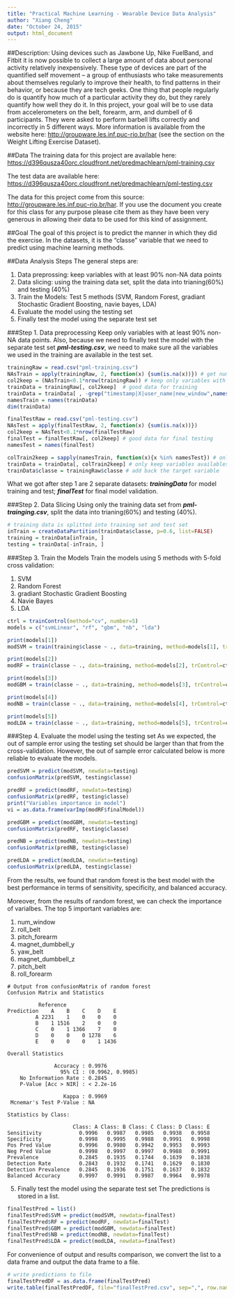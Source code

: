 ```yaml
---
title: "Practical Machine Learning - Wearable Device Data Analysis"
author: "Xiang Cheng"
date: "October 24, 2015"
output: html_document
---
```

##Description:
Using devices such as Jawbone Up, Nike FuelBand, and Fitbit it is now possible to collect a large amount of data about personal activity relatively inexpensively. These type of devices are part of the quantified self movement – a group of enthusiasts who take measurements about themselves regularly to improve their health, to find patterns in their behavior, or because they are tech geeks. One thing that people regularly do is quantify how much of a particular activity they do, but they rarely quantify how well they do it. In this project, your goal will be to use data from accelerometers on the belt, forearm, arm, and dumbell of 6 participants. They were asked to perform barbell lifts correctly and incorrectly in 5 different ways. More information is available from the website here: <http://groupware.les.inf.puc-rio.br/har> (see the section on the Weight Lifting Exercise Dataset). 

##Data 
The training data for this project are available here: 
<https://d396qusza40orc.cloudfront.net/predmachlearn/pml-training.csv>


The test data are available here: 
<https://d396qusza40orc.cloudfront.net/predmachlearn/pml-testing.csv>

The data for this project come from this source: <http://groupware.les.inf.puc-rio.br/har>. If you use the document you create for this class for any purpose please cite them as they have been very generous in allowing their data to be used for this kind of assignment. 

##Goal
The goal of this project is to predict the manner in which they did the exercise. In the datasets, it is the "classe" variable that we need to predict using machine learning methods.


##Data Analysis Steps
The general steps are:

1. Data preprossing: keep variables with at least 90% non-NA data points
2. Data slicing: using the training data set, split the data into trianing(60%) and testing (40%)
3. Train the Models: Test 5 methods (SVM, Random Forest, gradiant Stochastic Gradient Boosting, navie bayes, LDA)
4. Evaluate the model using the testing set
5. Finally test the model using the separate test set

###Step 1. Data preprocessing
Keep only variables with at least 90% non-NA data points. Also, because we need to finally test the model with the separate test set **_pml-testing.csv_**, we need to make sure all the variables we used in the training are available in the test set.
```r
trainingRaw = read.csv("pml-training.csv")
NAsTrain = apply(trainingRaw, 2, function(x) {sum(is.na(x))}) # get num of NAs of each variable
col2keep = (NAsTrain<0.1*nrow(trainingRaw)) # keep only variables with 90+% non-NAs
trainData = trainingRaw[, col2keep]  # good data for training 
trainData = trainData[ , -grep("timestamp|X|user_name|new_window",names(trainData))]
namesTrain = names(trainData)
dim(trainData)

finalTestRaw = read.csv("pml-testing.csv")
NAsTest = apply(finalTestRaw, 2, function(x) {sum(is.na(x))})
col2keep = NAsTest<0.1*nrow(finalTestRaw) 
finalTest = finalTestRaw[, col2keep] # good data for final testing
namesTest = names(finalTest)

colTrain2keep = sapply(namesTrain, function(x){x %in% namesTest}) # only keep variables in final test set
trainData = trainData[, colTrain2keep] # only keep variables availables in both training and test
trainData$classe = trainingRaw$classe # add back the target variable

```
What we got after step 1 are 2 separate datasets: **_trainingData_** for model training and test; **_finalTest_** for final model validation.

###Step 2. Data Slicing
Using only the training data set from **_pml-trainging.csv_**, split the data into trianing(60%) and testing (40%).

```r
# training data is splitted into training set and test set
inTrain = createDataPartition(trainData$classe, p=0.6, list=FALSE)
training = trainData[inTrain, ]
testing = trainData[-inTrain, ]
```

###Step 3. Train the Models
Train the models using 5 methods with 5-fold cross validation:

1. SVM
2. Random Forest
3. gradiant Stochastic Gradient Boosting
4. Navie Bayes
5. LDA
```r
ctrl = trainControl(method="cv", number=5)
models = c("svmLinear", "rf", "gbm", "nb", "lda") 

print(models[1])
modSVM = train(training$classe ~ ., data=training, method=models[1], trControl = ctrl)

print(models[2])
modRF = train(classe ~ ., data=training, method=models[2], trControl=ctrl, prox=T, ntree=200)

print(models[3])
modGBM = train(classe ~ ., data=training, method=models[3], trControl=ctrl, verbose=FALSE)

print(models[4])
modNB = train(classe ~ ., data=training, method=models[4], trControl=ctrl)

print(models[5])
modLDA = train(classe ~ ., data=training, method=models[5], trControl=ctrl)

```

###Step 4. Evaluate the model using the testing set
As we expected, the out of sample error using the testing set should be larger than that from the cross-validation. However, the out of sample error calculated below is more reliable to evaluate the models.

```r
predSVM = predict(modSVM, newdata=testing)
confusionMatrix(predSVM, testing$classe)

predRF = predict(modRF, newdata=testing)
confusionMatrix(predRF, testing$classe)
print("Variables importance in model")
vi = as.data.frame(varImp(modRF$finalModel))

predGBM = predict(modGBM, newdata=testing)
confusionMatrix(predRF, testing$classe)

predNB = predict(modNB, newdata=testing)
confusionMatrix(predNB, testing$classe)

predLDA = predict(modLDA, newdata=testing)
confusionMatrix(predLDA, testing$classe)
```
From the results, we found that random forest is the best model with the best performance in terms of sensitivity, specificity, and balanced accuracy. 


Moreover, from the results of random forest, we can check the importance of varialbes. The top 5 important variables are:

1. num_window           
2. roll_belt           
3. pitch_forearm          
4. magnet_dumbbell_y      
5. yaw_belt               
6. magnet_dumbbell_z      
7. pitch_belt             
8. roll_forearm           

```
# Output from confusionMatrix of random forest
Confusion Matrix and Statistics

          Reference
Prediction    A    B    C    D    E
         A 2231    1    0    0    0
         B    1 1516    2    0    0
         C    0    1 1366    7    0
         D    0    0    0 1278    6
         E    0    0    0    1 1436

Overall Statistics
                                          
               Accuracy : 0.9976          
                 95% CI : (0.9962, 0.9985)
    No Information Rate : 0.2845          
    P-Value [Acc > NIR] : < 2.2e-16       
                                          
                  Kappa : 0.9969          
 Mcnemar's Test P-Value : NA              

Statistics by Class:

                     Class: A Class: B Class: C Class: D Class: E
Sensitivity            0.9996   0.9987   0.9985   0.9938   0.9958
Specificity            0.9998   0.9995   0.9988   0.9991   0.9998
Pos Pred Value         0.9996   0.9980   0.9942   0.9953   0.9993
Neg Pred Value         0.9998   0.9997   0.9997   0.9988   0.9991
Prevalence             0.2845   0.1935   0.1744   0.1639   0.1838
Detection Rate         0.2843   0.1932   0.1741   0.1629   0.1830
Detection Prevalence   0.2845   0.1936   0.1751   0.1637   0.1832
Balanced Accuracy      0.9997   0.9991   0.9987   0.9964   0.9978
```
5. Finally test the model using the separate test set
The predictions is stored in a list.
```r
finalTestPred = list()
finalTestPred$SVM = predict(modSVM, newdata=finalTest)
finalTestPred$RF = predict(modRF, newdata=finalTest)
finalTestPred$GBM = predict(modGBM, newdata=finalTest)
finalTestPred$NB = predict(modNB, newdata=finalTest)
finalTestPred$LDA = predict(modLDA, newdata=finalTest)
```
For convenience of output and results comparison, we convert the list to a data frame and output the data frame to a file.
```r
# write predictions to file
finalTestPredDF = as.data.frame(finalTestPred)
write.table(finalTestPredDF, file="finalTestPred.csv", sep=",", row.names=FALSE)
```